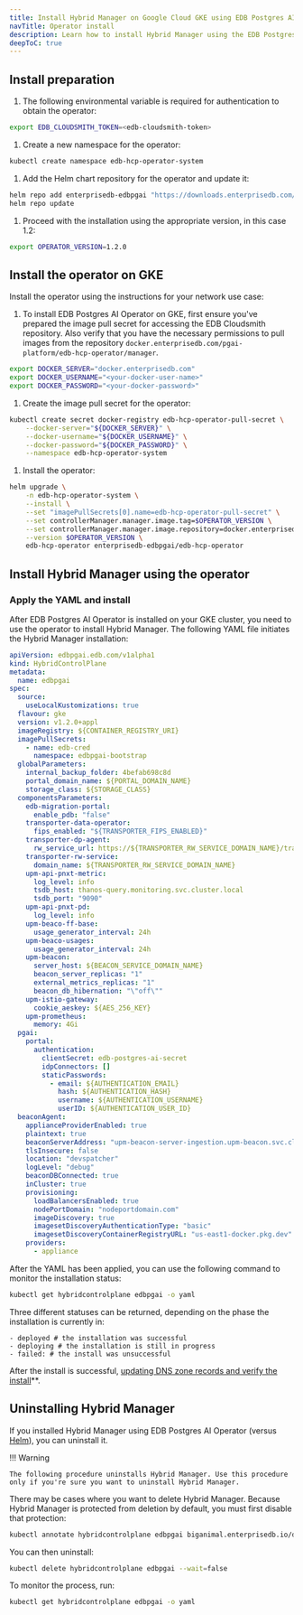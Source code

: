 ```yaml
---
title: Install Hybrid Manager on Google Cloud GKE using EDB Postgres AI Operator
navTitle: Operator install
description: Learn how to install Hybrid Manager using the EDB Postgres AI Operator in Google Cloud GKE.
deepToC: true
---
```


## Install preparation

1. The following environmental variable is required for authentication to obtain the operator:

  ```bash
  export EDB_CLOUDSMITH_TOKEN=<edb-cloudsmith-token>
  ```

1. Create a new namespace for the operator:

  ```bash
  kubectl create namespace edb-hcp-operator-system
  ```

1. Add the Helm chart repository for the operator and update it:

  ```bash
  helm repo add enterprisedb-edbpgai "https://downloads.enterprisedb.com/${EDB_CLOUDSMITH_TOKEN}/pgai-platform/helm/charts/"
  helm repo update
  ```

1. Proceed with the installation using the appropriate version, in this case 1.2:

  ```bash
  export OPERATOR_VERSION=1.2.0
  ```

## Install the operator on GKE

Install the operator using the instructions for your network use case:


1.  To install EDB Postgres AI Operator on GKE, first ensure you've prepared the image pull secret for accessing the EDB Cloudsmith repository.
Also verify that you have the necessary permissions to pull images from the repository `docker.enterprisedb.com/pgai-platform/edb-hcp-operator/manager`.

  ```bash
  export DOCKER_SERVER="docker.enterprisedb.com"
  export DOCKER_USERNAME="<your-docker-user-name>"
  export DOCKER_PASSWORD="<your-docker-password>"
  ```

1. Create the image pull secret for the operator:

  ```bash
  kubectl create secret docker-registry edb-hcp-operator-pull-secret \
      --docker-server="${DOCKER_SERVER}" \
      --docker-username="${DOCKER_USERNAME}" \
      --docker-password="${DOCKER_PASSWORD}" \
      --namespace edb-hcp-operator-system
  ```

1. Install the operator:

  ```bash
  helm upgrade \
      -n edb-hcp-operator-system \
      --install \
      --set "imagePullSecrets[0].name=edb-hcp-operator-pull-secret" \
      --set controllerManager.manager.image.tag=$OPERATOR_VERSION \
      --set controllerManager.manager.image.repository=docker.enterprisedb.com/pgai-platform/edb-hcp-operator/manager \
      --version $OPERATOR_VERSION \
      edb-hcp-operator enterprisedb-edbpgai/edb-hcp-operator
  ```

## Install Hybrid Manager using the operator

### Apply the YAML and install

After EDB Postgres AI Operator is installed on your GKE cluster, you need to use the operator to install Hybrid Manager.
The following YAML file initiates the Hybrid Manager installation:

```yaml
apiVersion: edbpgai.edb.com/v1alpha1
kind: HybridControlPlane
metadata:
  name: edbpgai
spec:
  source:
    useLocalKustomizations: true
  flavour: gke
  version: v1.2.0+appl
  imageRegistry: ${CONTAINER_REGISTRY_URI}
  imagePullSecrets:
    - name: edb-cred
      namespace: edbpgai-bootstrap
  globalParameters:
    internal_backup_folder: 4befab698c8d
    portal_domain_name: ${PORTAL_DOMAIN_NAME}
    storage_class: ${STORAGE_CLASS}
  componentsParameters:
    edb-migration-portal:
      enable_pdb: "false"
    transporter-data-operator:
      fips_enabled: "${TRANSPORTER_FIPS_ENABLED}"
    transporter-dp-agent:
      rw_service_url: https://${TRANSPORTER_RW_SERVICE_DOMAIN_NAME}/transporter
    transporter-rw-service:
      domain_name: ${TRANSPORTER_RW_SERVICE_DOMAIN_NAME}
    upm-api-pnxt-metric:
      log_level: info
      tsdb_host: thanos-query.monitoring.svc.cluster.local
      tsdb_port: "9090"
    upm-api-pnxt-pd:
      log_level: info
    upm-beaco-ff-base:
      usage_generator_interval: 24h
    upm-beaco-usages:
      usage_generator_interval: 24h
    upm-beacon:
      server_host: ${BEACON_SERVICE_DOMAIN_NAME}
      beacon_server_replicas: "1"
      external_metrics_replicas: "1"
      beacon_db_hibernation: "\"off\""
    upm-istio-gateway:
      cookie_aeskey: ${AES_256_KEY}
    upm-prometheus:
      memory: 4Gi
  pgai:
    portal:
      authentication:
        clientSecret: edb-postgres-ai-secret
        idpConnectors: []
        staticPasswords:
          - email: ${AUTHENTICATION_EMAIL}
            hash: ${AUTHENTICATION_HASH}
            username: ${AUTHENTICATION_USERNAME}
            userID: ${AUTHENTICATION_USER_ID}
  beaconAgent:
    applianceProviderEnabled: true
    plaintext: true
    beaconServerAddress: "upm-beacon-server-ingestion.upm-beacon.svc.cluster.local:8080"
    tlsInsecure: false
    location: "devspatcher"
    logLevel: "debug"
    beaconDBConnected: true
    inCluster: true
    provisioning:
      loadBalancersEnabled: true
      nodePortDomain: "nodeportdomain.com"
      imageDiscovery: true
      imagesetDiscoveryAuthenticationType: "basic"
      imagesetDiscoveryContainerRegistryURL: "us-east1-docker.pkg.dev"
    providers:
      - appliance
```

After the YAML has been applied, you can use the following command to monitor the installation status:

```bash
kubectl get hybridcontrolplane edbpgai -o yaml
```

Three different statuses can be returned, depending on the phase the installation is currently in:

```
- deployed # the installation was successful
- deploying # the installation is still in progress
- failed: # the install was unsuccessful
```

After the install is successful, [updating DNS zone records and verify the install](dns_and_verify.mdx)\*\*.

## Uninstalling Hybrid Manager

If you installed Hybrid Manager using EDB Postgres AI Operator (versus [Helm](installop.mdx)), you can uninstall it.

!!! Warning

    The following procedure uninstalls Hybrid Manager. Use this procedure only if you're sure you want to uninstall Hybrid Manager.

There may be cases where you want to delete Hybrid Manager.
Because Hybrid Manager is protected from deletion by default, you must first disable that protection:

```bash
kubectl annotate hybridcontrolplane edbpgai biganimal.enterprisedb.io/deletion-protect=disabled --overwrite
```

You can then uninstall:

```bash
kubectl delete hybridcontrolplane edbpgai --wait=false
```

To monitor the process, run:

```bash
kubectl get hybridcontrolplane edbpgai -o yaml
```
